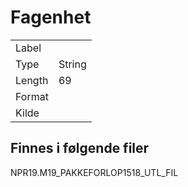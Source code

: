 
# Fagenhet

| | |
|----|----|
| Label    |  |
| Type     | String |
| Length   | 69    |
| Format   |  |
| Kilde    |   |

## Finnes i følgende filer

NPR19.M19_PAKKEFORLOP1518_UTL_FIL

